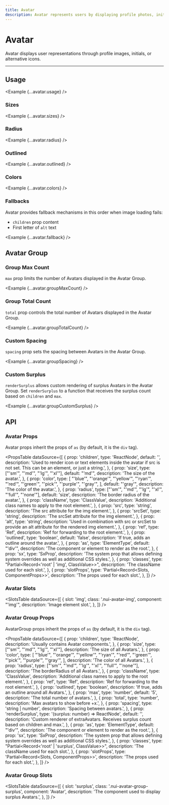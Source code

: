 ```yaml
---
title: Avatar
description: Avatar represents users by displaying profile photos, initials, or fallback icons.
---
```



# Avatar

Avatar displays user representations through profile images, initials, or alternative icons.

<ComponentLinks component='avatar' />

---

## Usage

<Example {...avatar.usage} />

### Sizes

<Example {...avatar.sizes} />

### Radius

<Example {...avatar.radius} />

### Outlined

<Example {...avatar.outlined} />

### Colors

<Example {...avatar.colors} />

### Fallbacks

Avatar provides fallback mechanisms in this order when image loading fails:

- `children` prop content
- First letter of `alt` text

<Example {...avatar.fallback} />

## Avatar Group

### Group Max Count

`max` prop limits the number of Avatars displayed in the Avatar Group.

<Example {...avatar.groupMaxCount} />

### Group Total Count

`total` prop controls the total number of Avatars displayed in the Avatar Group.

<Example {...avatar.groupTotalCount} />

### Custom Spacing

`spacing` prop sets the spacing between Avatars in the Avatar Group.

<Example {...avatar.groupSpacing} />

### Custom Surplus

`renderSurplus` allows custom rendering of surplus Avatars in the Avatar Group. Set `renderSurplus` to a function that receives the surplus count based on `children` and `max`.

<Example {...avatar.groupCustomSurplus} />

## API

### Avatar Props

Avatar props inherit the props of `as` (by default, it is the `div` tag).

<PropsTable
  dataSource={[
    {
      prop: 'children',
      type: 'ReactNode',
      default: '',
      description:
        'Used to render icon or text elements inside the avatar if src is not set. This can be an element, or just a string.',
    },
    {
      prop: 'size',
      type: ["'sm'", "'md'", "'lg'", "'xl'"],
      default: "'md'",
      description: 'The size of the avatar.',
    },
    {
      prop: 'color',
      type: [
        "'blue'",
        "'orange'",
        "'yellow'",
        "'ryan'",
        "'red'",
        "'green'",
        "'pick'",
        "'purple'",
        "'gray'",
      ],
      default: "'gray'",
      description: 'The color of the avatar.',
    },
    {
      prop: 'radius',
      type: ["'sm'", "'md'", "'lg'", "'xl'", "'full'", "'none'"],
      default: 'size',
      description: 'The border radius of the avatar.',
    },
    {
      prop: 'className',
      type: 'ClassValue',
      description: 'Additional class names to apply to the root element.',
    },
    {
      prop: 'src',
      type: 'string',
      description: 'The src attribute for the img element.',
    },
    {
      prop: 'srcSet',
      type: 'string',
      description: 'The srcSet attribute for the img element.',
    },
    {
      prop: 'alt',
      type: 'string',
      description:
        'Used in combination with src or srcSet to provide an alt attribute for the rendered img element.',
    },
    {
      prop: 'ref',
      type: 'Ref',
      description: 'Ref for forwarding to the root element.',
    },
    {
      prop: 'outlined',
      type: 'boolean',
      default: 'false',
      description: 'If true, adds an outline around the avatar.',
    },
    {
      prop: 'as',
      type: 'ElementType',
      default: "'div'",
      description: 'The component or element to render as the root.',
    },
    {
      prop: 'sx',
      type: 'SxProp<AvatarOwnerState>',
      description:
        'The system prop that allows defining system overrides as well as additional CSS styles.',
    },
    {
      prop: 'classes',
      type: "Partial<Record<'root' | 'img', ClassValue>>",
      description: 'The className used for each slot.',
    },
    {
      prop: 'slotProps',
      type: 'Partial<Record<Slots, ComponentProps>>',
      description: 'The props used for each slot.',
    },
  ]}
/>

### Avatar Slots

<SlotsTable
  dataSource={[
    {
      slot: 'img',
      class: '.nui-avatar-img',
      component: "'img'",
      description: 'Image element slot.',
    },
  ]}
/>

### Avatar Group Props

AvatarGroup props inherit the props of `as` (by default, it is the `div` tag).

<PropsTable
  dataSource={[
    {
      prop: 'children',
      type: 'ReactNode',
      description: 'Usually contains Avatar components.',
    },
    {
      prop: 'size',
      type: ["'sm'", "'md'", "'lg'", "'xl'"],
      description: 'The size of all Avatars.',
    },
    {
      prop: 'color',
      type: [
        "'blue'",
        "'orange'",
        "'yellow'",
        "'ryan'",
        "'red'",
        "'green'",
        "'pick'",
        "'purple'",
        "'gray'",
      ],
      description: 'The color of all Avatars.',
    },
    {
      prop: 'radius',
      type: ["'sm'", "'md'", "'lg'", "'xl'", "'full'", "'none'"],
      description: 'The borderRadius of all Avatars.',
    },
    {
      prop: 'className',
      type: 'ClassValue',
      description: 'Additional class names to apply to the root element.',
    },
    {
      prop: 'ref',
      type: 'Ref',
      description: 'Ref for forwarding to the root element.',
    },
    {
      prop: 'outlined',
      type: 'boolean',
      description: 'If true, adds an outline around all Avatars.',
    },
    {
      prop: 'max',
      type: 'number',
      default: '5',
      description: 'The total number of avatars.',
    },
    {
      prop: 'total',
      type: 'number',
      description: 'Max avatars to show before +x.',
    },
    {
      prop: 'spacing',
      type: 'string | number',
      description: 'Spacing between avatars.',
    },
    {
      prop: 'renderSurplus',
      type: '(surplus: number) => ReactNode',
      default: '',
      description:
        'Custom renderer of extraAvatars. Receives surplus count based on children and max.',
    },
    {
      prop: 'as',
      type: 'ElementType',
      default: "'div'",
      description: 'The component or element to render as the root.',
    },
    {
      prop: 'sx',
      type: 'SxProp<AvatarOwnerState>',
      description:
        'The system prop that allows defining system overrides as well as additional CSS styles.',
    },
    {
      prop: 'classes',
      type: "Partial<Record<'root' | 'surplus', ClassValue>>",
      description: 'The className used for each slot.',
    },
    {
      prop: 'slotProps',
      type: 'Partial<Record<Slots, ComponentProps>>',
      description: 'The props used for each slot.',
    },
  ]}
/>

### Avatar Group Slots

<SlotsTable
  dataSource={[
    {
      slot: 'surplus',
      class: '.nui-avatar-group-surplus',
      component: 'Avatar',
      description: 'The component used to display surplus Avatars.',
    },
  ]}
/>
